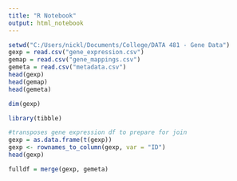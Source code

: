 ```yaml
---
title: "R Notebook"
output: html_notebook
---
```


```r
setwd("C:/Users/nickl/Documents/College/DATA 481 - Gene Data")
gexp = read.csv("gene_expression.csv")
gemap = read.csv("gene_mappings.csv")
gemeta = read.csv("metadata.csv")
head(gexp)
head(gemap)
head(gemeta)
```
```r
dim(gexp)
```
```r
library(tibble)
```

```r
#transposes gene expression df to prepare for join
gexp = as.data.frame(t(gexp))
gexp <- rownames_to_column(gexp, var = "ID")
head(gexp)

```

```r
fulldf = merge(gexp, gemeta)
```

